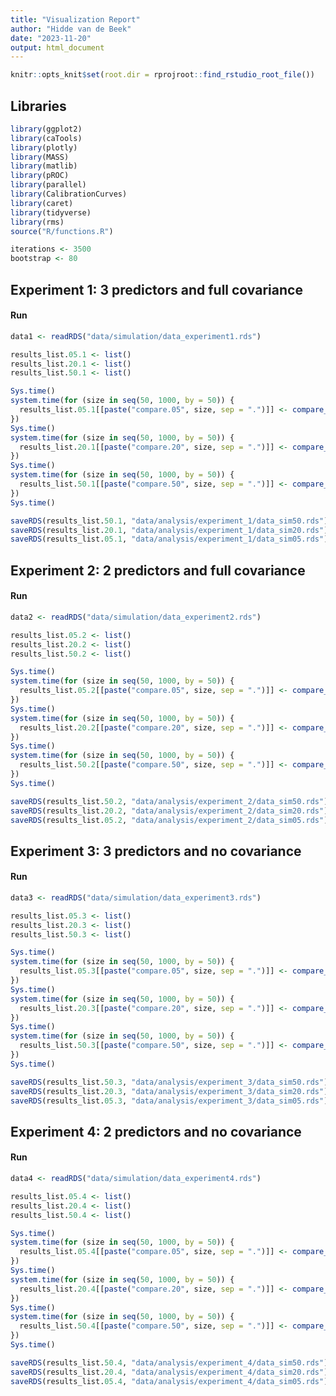 ```yaml
---
title: "Visualization Report"
author: "Hidde van de Beek"
date: "2023-11-20"
output: html_document
---
```


```r
knitr::opts_knit$set(root.dir = rprojroot::find_rstudio_root_file())
```

## Libraries
```r
library(ggplot2)
library(caTools)
library(plotly)
library(MASS)
library(matlib)
library(pROC)
library(parallel)
library(CalibrationCurves)
library(caret)
library(tidyverse)
library(rms)
source("R/functions.R")
```

```r
iterations <- 3500
bootstrap <- 80
```

## Experiment 1: 3 predictors and full covariance
#### Run
```r
data1 <- readRDS("data/simulation/data_experiment1.rds")

results_list.05.1 <- list()
results_list.20.1 <- list()
results_list.50.1 <- list()

Sys.time()
system.time(for (size in seq(50, 1000, by = 50)) {
  results_list.05.1[[paste("compare.05", size, sep = ".")]] <- compare_models_parallel(data1, iterations, size, 0.05, bootstrap, "y ~ predictor1 + predictor2 + predictor3", "y ~ predictor1 + predictor2")
})
Sys.time()
system.time(for (size in seq(50, 1000, by = 50)) {
  results_list.20.1[[paste("compare.20", size, sep = ".")]] <- compare_models_parallel(data1, iterations, size, 0.2, bootstrap, "y ~ predictor1 + predictor2 + predictor3", "y ~ predictor1 + predictor2")
})
Sys.time()
system.time(for (size in seq(50, 1000, by = 50)) {
  results_list.50.1[[paste("compare.50", size, sep = ".")]] <- compare_models_parallel(data1, iterations, size, 0.5, bootstrap, "y ~ predictor1 + predictor2 + predictor3", "y ~ predictor1 + predictor2")
})
Sys.time()

saveRDS(results_list.50.1, "data/analysis/experiment_1/data_sim50.rds")
saveRDS(results_list.20.1, "data/analysis/experiment_1/data_sim20.rds")
saveRDS(results_list.05.1, "data/analysis/experiment_1/data_sim05.rds")
```
## Experiment 2: 2 predictors and full covariance
#### Run
```r
data2 <- readRDS("data/simulation/data_experiment2.rds")

results_list.05.2 <- list()
results_list.20.2 <- list()
results_list.50.2 <- list()

Sys.time()
system.time(for (size in seq(50, 1000, by = 50)) {
  results_list.05.2[[paste("compare.05", size, sep = ".")]] <- compare_models_parallel(data2, iterations, size, 0.05, bootstrap, "y ~ predictor1 + predictor2", "y ~ predictor1 + predictor2 + predictor3")
})
Sys.time()
system.time(for (size in seq(50, 1000, by = 50)) {
  results_list.20.2[[paste("compare.20", size, sep = ".")]] <- compare_models_parallel(data2, iterations, size, 0.2, bootstrap, "y ~ predictor1 + predictor2", "y ~ predictor1 + predictor2 + predictor3")
})
Sys.time()
system.time(for (size in seq(50, 1000, by = 50)) {
  results_list.50.2[[paste("compare.50", size, sep = ".")]] <- compare_models_parallel(data2, iterations, size, 0.5, bootstrap, "y ~ predictor1 + predictor2", "y ~ predictor1 + predictor2 + predictor3")
})
Sys.time()

saveRDS(results_list.50.2, "data/analysis/experiment_2/data_sim50.rds")
saveRDS(results_list.20.2, "data/analysis/experiment_2/data_sim20.rds")
saveRDS(results_list.05.2, "data/analysis/experiment_2/data_sim05.rds")
```
## Experiment 3: 3 predictors and no covariance
#### Run
```r
data3 <- readRDS("data/simulation/data_experiment3.rds")

results_list.05.3 <- list()
results_list.20.3 <- list()
results_list.50.3 <- list()

Sys.time()
system.time(for (size in seq(50, 1000, by = 50)) {
  results_list.05.3[[paste("compare.05", size, sep = ".")]] <- compare_models_parallel(data3, iterations, size, 0.05, bootstrap, "y ~ predictor1 + predictor2 + predictor3", "y ~ predictor1 + predictor2")
})
Sys.time()
system.time(for (size in seq(50, 1000, by = 50)) {
  results_list.20.3[[paste("compare.20", size, sep = ".")]] <- compare_models_parallel(data3, iterations, size, 0.2, bootstrap, "y ~ predictor1 + predictor2 + predictor3", "y ~ predictor1 + predictor2")
})
Sys.time()
system.time(for (size in seq(50, 1000, by = 50)) {
  results_list.50.3[[paste("compare.50", size, sep = ".")]] <- compare_models_parallel(data3, iterations, size, 0.5, bootstrap, "y ~ predictor1 + predictor2 + predictor3", "y ~ predictor1 + predictor2")
})
Sys.time()

saveRDS(results_list.50.3, "data/analysis/experiment_3/data_sim50.rds")
saveRDS(results_list.20.3, "data/analysis/experiment_3/data_sim20.rds")
saveRDS(results_list.05.3, "data/analysis/experiment_3/data_sim05.rds")
```
## Experiment 4: 2 predictors and no covariance
#### Run
```r
data4 <- readRDS("data/simulation/data_experiment4.rds")

results_list.05.4 <- list()
results_list.20.4 <- list()
results_list.50.4 <- list()

Sys.time()
system.time(for (size in seq(50, 1000, by = 50)) {
  results_list.05.4[[paste("compare.05", size, sep = ".")]] <- compare_models_parallel(data4, iterations, size, 0.05, bootstrap, "y ~ predictor1 + predictor2", "y ~ predictor1 + predictor2 + predictor3")
})
Sys.time()
system.time(for (size in seq(50, 1000, by = 50)) {
  results_list.20.4[[paste("compare.20", size, sep = ".")]] <- compare_models_parallel(data4, iterations, size, 0.2, bootstrap, "y ~ predictor1 + predictor2", "y ~ predictor1 + predictor2 + predictor3")
})
Sys.time()
system.time(for (size in seq(50, 1000, by = 50)) {
  results_list.50.4[[paste("compare.50", size, sep = ".")]] <- compare_models_parallel(data4, iterations, size, 0.5, bootstrap, "y ~ predictor1 + predictor2", "y ~ predictor1 + predictor2 + predictor3")
})
Sys.time()

saveRDS(results_list.50.4, "data/analysis/experiment_4/data_sim50.rds")
saveRDS(results_list.20.4, "data/analysis/experiment_4/data_sim20.rds")
saveRDS(results_list.05.4, "data/analysis/experiment_4/data_sim05.rds")
```
